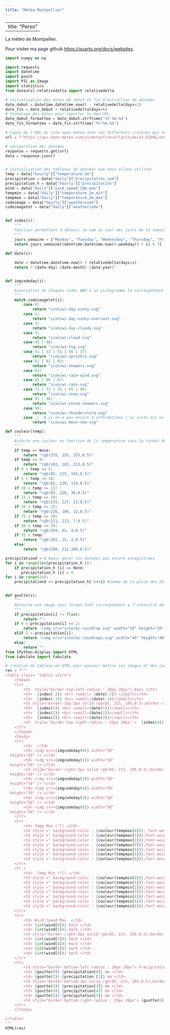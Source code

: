 ```yaml
---
title: "Météo Montpellier"
---
```

---
title: "Perso"
---

La météo de Montpellier.

Pour visiter ma page github  <https://quarto.org/docs/websites>.
```python
import numpy as np

import requests
import datetime
import pooch
import PIL as Image
import statistics
from dateutil.relativedelta import relativedelta

# initialisation des dates de debut et fin d'extraction de données
date_debut = datetime.datetime.now() - relativedelta(days=2)
date_fin = date_debut + relativedelta(days=6)
# formatage des dates pour importer le bon URL
date_debut_formattee = date_debut.strftime('%Y-%m-%d') 
date_fin_formattee = date_fin.strftime('%Y-%m-%d')  

# copie de l'URL du site open-meteo avec les differents critères qui nous interessent
url = f"https://api.open-meteo.com/v1/meteofrance?latitude=43.6109&longitude=3.8763&hourly=temperature_2m,weathercode,precipitation&daily=weathercode,temperature_2m_max,temperature_2m_min,wind_speed_10m_max,precipitation_sum&timezone=Europe%2FLondon&start_date={date_debut_formattee}&end_date={date_fin_formattee}"

# récuperation des données
response = requests.get(url)
data = response.json()


# initialisation des tableaux de données que nous allons utiliser
temp = data["hourly"]["temperature_2m"]
precipitation = data["daily"]["precipitation_sum"]
precipitation_h = data["hourly"]["precipitation"]
wind = data["daily"]["wind_speed_10m_max"]
tempmin = data["daily"]["temperature_2m_min"]
tempmax = data["daily"]["temperature_2m_max"]
codeimage = data["hourly"]["weathercode"]
codeimagetot = data["daily"]["weathercode"]


def index(i):
    """
    Fonction permettant d'obtenir le nom du jour des jours de la semaine automatiquement, correspond à la première ligne du tableau.
    """
    jours_semaine = ["Monday", "Tuesday", "Wednesday", "Thursday", "Friday", "Saturday", "Sunday"]
    return jours_semaine[(datetime.datetime.now().weekday() + i) % 7]

def date(i):
    
    date = datetime.datetime.now() + relativedelta(days=i)
    return f"{date.day}-{date.month}-{date.year}"


def imgcodeday(i):
    """
    Association de chaques codes WBO à un pictogramme le correspondant. Retourne le chemin d'accès au pictogramme par une chaine de caractères. Version daily.
    """
    match codeimagetot[i]:
        case 0:
            return "icon/wi-day-sunny.svg"
        case 1:
            return "icon/wi-day-sunny-overcast.svg"
        case 2:
            return "icon/wi-day-cloudy.svg"
        case 3:
            return "icon/wi-cloud.svg"
        case 45 | 48:
            return "icon/wi-fog.svg"
        case 51 | 53 | 55 | 56 | 57:
            return "icon/wi-sprinkle.svg"
        case 61 | 81 | 82:
            return "icon/wi-showers.svg"
        case 63:
            return "icon/wi-rain-wind.svg"
        case 65 | 66 | 67:
            return "icon/wi-rain.svg"
        case 71 | 73 | 75 | 85 | 86:
            return "icon/wi-snow.svg"
        case 95 | 96:
            return "icon/wi-storm-showers.svg"
        case 99:
            return "icon/wi-thunderstorm.svg"
        case _:  # si on a pas encore d'informations j'ai juste mis un cercle
            return "icon/wi-moon-new.svg"

def couleur(temp):
    """
    Associe une couleur en fonction de la température sous le format RGB.
    """
    if temp == None:
        return "rgb(255, 255, 255,0.5)"
    if temp <= 0:
        return "rgb(102, 183, 213,0.5)"
    if 0 < temp <= 5:
        return "rgb(85, 215, 195,0.5)"
    if 5 < temp <= 10:
        return "rgb(65, 220, 119,0.5)"
    if 10 < temp <= 15:
        return "rgb(82, 226, 38,0.5)"
    if 15 < temp <= 20:
        return "rgb(155, 227, 22,0.5)"
    if 20 < temp <= 25:
        return "rgb(216, 186, 12,0.5)"
    if 25 < temp <= 30:
        return "rgb(211, 113, 7,0.5)"
    if 30 < temp <= 35:
        return "rgb(204, 61, 4,0.5)"
    if 35 < temp:
        return "rgb(201, 25, 2,0.5)"
    else:
        return "rgb(188, 212,204,0.5)"

precipitationd = 0 #pour gérer les données pas encore enregistrées
for i in range(len(precipitation_h )):
    if precipitation_h [i] == None:
       precipitation_h [i] = 0
for i in range(24):
    precipitationd += precipitation_h[-24+i] #somme de la pluie des 24 heures du dernier jour


def goutte(i):
    """
    Retourne une image sous format html correspondant a l'intensité des précipitations.
    """
    if precipitation[i] != float:
        return ""
    if 0 < precipitation[i] <= 2:
        return '<img src="icon/wi-raindrop.svg" width="20" height="20" />'
    elif 2 < precipitation[i]:
        return '<img src="icon/wi-raindrops.svg" width="40" height="40" />'
    else:
        return ""                   
from IPython.display import HTML
from tabulate import tabulate

# création du tableau en HTML pour pouvoir mettre les images et des couleurs
res = f"""
<table class= "table1-style">
    <thead>
    <tr>  
        <th  style="border-top-left-radius : 20px 20px"> Days </th>
        <th>  {index(-2)} <br> <small> {date(-2)} </small></th>
        <th>  {index(-1)} <br> <small>{date(-1)}</small></th>
        <th style="border-top:3px solid rgb(85, 215, 195,0.5);border-right:3px solid rgb(85, 215, 195,0.5);border-left:3px solid rgb(85, 215, 195,0.5)">   <a class=lien href = plus.qmd style="text-decoration:none"> Today <br> <small>{date(0)}</small> </a></th>
        <th>  {index(1)} <br> <small>{date(1)}</small></th>
        <th>  {index(2)} <br> <small>{date(2)}</small></th>
        <th>  {index(3)} <br> <small>{date(3)}</small></th>
        <th  style="border-top-right-radius : 20px 20px" >  {index(4)} <br> <small>{date(4)}</small></th>
    </tr>
    </thead>
    <tbody>
    <tr> 
        <td>  </td>
        <td> <img src={imgcodeday(0)} width="50"
  height="50" /> </td>
        <td> <img src={imgcodeday(1)} width="50"
  height="50" /> </td>
        <td style="border-right:3px solid rgb(85, 215, 195,0.5);border-left:3px solid rgb(85, 215, 195,0.5)"> <img src={imgcodeday(2)} width="50"
  height="50" /> </td>
        <td> <img src={imgcodeday(3)} width="50"
  height="50" /> </td>
        <td> <img src={imgcodeday(4)} width="50"
  height="50" /> </td>
        <td> <img src={imgcodeday(5)} width="50"
  height="50" /> </td>
        <td> <img src={imgcodeday(6)} width="50"
  height="50" /> </td>
    </tr>
    <tr> 
        <td> Temp Max (°C) </td>
        <td style =" background-color : {couleur(tempmax[0])}; font-weight: bold;" > {tempmax[0]}°C </td>
        <td style =" background-color : {couleur(tempmax[1])};font-weight: bold;" > {tempmax[1]}°C </td>
        <td style =" background-color : {couleur(tempmax[2])};font-weight: bold;border-right:3px solid rgb(85, 215, 195,0.5);border-left:3px solid rgb(85, 215, 195,0.5)" > {tempmax[2]}°C </td>
        <td style =" background-color : {couleur(tempmax[3])};font-weight: bold;" > {tempmax[3]}°C </td>
        <td style =" background-color : {couleur(tempmax[4])};font-weight: bold;" > {tempmax[4]}°C </td>
        <td style =" background-color : {couleur(tempmax[5])};font-weight: bold;" > {tempmax[5]}°C </td>
        <td style =" background-color : {couleur(tempmax[6])};font-weight: bold;" > {tempmax[6]}°C </td>
    </tr>
    <tr > 
        <td>  Temp Min (°C) </td>
        <td style =" background-color : {couleur(tempmin[0])};font-weight: bold;" > {tempmin[0]}°C </td>
        <td style =" background-color : {couleur(tempmin[1])};font-weight: bold;" > {tempmin[1]}°C </td>
        <td style =" background-color : {couleur(tempmin[2])};font-weight: bold;border-right:3px solid rgb(85, 215, 195,0.5);border-left:3px solid rgb(85, 215, 195,0.5)" > {tempmin[2]}°C </td>
        <td style =" background-color : {couleur(tempmin[3])};font-weight: bold;" > {tempmin[3]}°C </td>
        <td style =" background-color : {couleur(tempmin[4])};font-weight: bold;" > {tempmin[4]}°C </td>
        <td style =" background-color : {couleur(tempmin[5])};font-weight: bold;" > {tempmin[5]}°C </td>
        <td style =" background-color : {couleur(tempmin[6])};font-weight: bold;" > {tempmin[6]}°C </td>
    </tr>
    <tr> 
        <td> Wind Speed Max  </td>
        <td> {int(wind[0])} km/h </td>
        <td> {int(wind[1])} km/h </td>
        <td style="border-right:3px solid rgb(85, 215, 195,0.5);border-left:3px solid rgb(85, 215, 195,0.5)"> {int(wind[2])} km/h </td>
        <td> {int(wind[3])} km/h </td>
        <td> {int(wind[4])} km/h </td>
        <td> {int(wind[5])} km/h </td>
        <td> {int(wind[6])} km/h </td>
    </tr>
    <tr> 
        <td style="border-bottom-left-radius : 20px 20px"> Precipitation </td>
        <td> {goutte(0)} {precipitation[0]} mm </td>
        <td> {goutte(1)} {precipitation [1]} mm </td>
        <td style="border-bottom:3px solid rgb(85, 215, 195,0.5);border-right:3px solid rgb(85, 215, 195,0.5);border-left:3px solid rgb(85, 215, 195,0.5)"> {goutte(2)} {precipitation[2]} mm </td>
        <td> {goutte(3)} {precipitation[3]} mm </td>
        <td> {goutte(4)} {precipitation[4]} mm </td>
        <td> {goutte(5)} {precipitation[5]} mm </td>
        <td style="border-bottom-right-radius : 20px 20px"> {goutte(6)} {precipitationd} mm </td>
    </tr>
    </tbody>

</table>
"""
HTML(res)
```